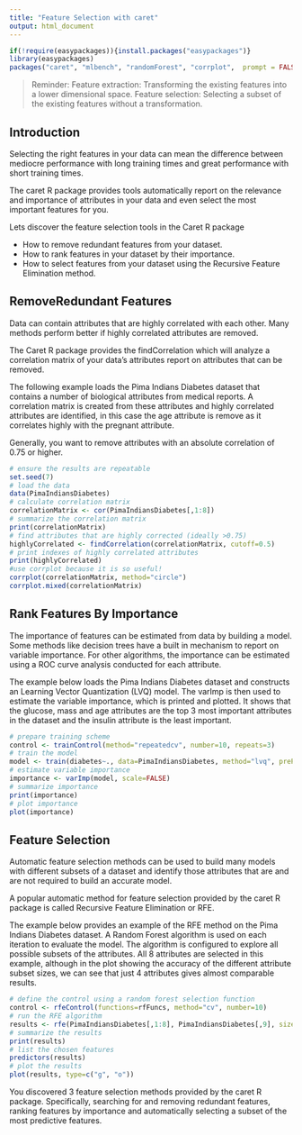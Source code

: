 ```yaml
---
title: "Feature Selection with caret"
output: html_document
---
```


```r
if(!require(easypackages)){install.packages("easypackages")}
library(easypackages)
packages("caret", "mlbench", "randomForest", "corrplot",  prompt = FALSE)
```

> Reminder:  Feature extraction: Transforming the existing features into a lower dimensional space.  Feature selection: Selecting a subset of the existing features without a transformation.

## Introduction

Selecting the right features in your data can mean the difference between mediocre performance with long training times and great performance with short training times.

The caret R package provides tools automatically report on the relevance and importance of attributes in your data and even select the most important features for you.

Lets discover the feature selection tools in the Caret R package 

- How to remove redundant features from your dataset.
- How to rank features in your dataset by their importance.
- How to select features from your dataset using the Recursive Feature Elimination method.

## RemoveRedundant Features

Data can contain attributes that are highly correlated with each other. Many methods perform better if highly correlated attributes are removed.

The Caret R package provides the findCorrelation which will analyze a correlation matrix of your data’s attributes report on attributes that can be removed.

The following example loads the Pima Indians Diabetes dataset that contains a number of biological attributes from medical reports. A correlation matrix is created from these attributes and highly correlated attributes are identified, in this case the age attribute is remove as it correlates highly with the pregnant attribute.

Generally, you want to remove attributes with an absolute correlation of 0.75 or higher.

```r
# ensure the results are repeatable
set.seed(7)
# load the data
data(PimaIndiansDiabetes)
# calculate correlation matrix
correlationMatrix <- cor(PimaIndiansDiabetes[,1:8])
# summarize the correlation matrix
print(correlationMatrix)
# find attributes that are highly corrected (ideally >0.75)
highlyCorrelated <- findCorrelation(correlationMatrix, cutoff=0.5)
# print indexes of highly correlated attributes
print(highlyCorrelated)
#use corrplot because it is so useful!
corrplot(correlationMatrix, method="circle")
corrplot.mixed(correlationMatrix)
```

## Rank Features By Importance

The importance of features can be estimated from data by building a model. Some methods like decision trees have a built in mechanism to report on variable importance. For other algorithms, the importance can be estimated using a ROC curve analysis conducted for each attribute.

The example below loads the Pima Indians Diabetes dataset and constructs an Learning Vector Quantization (LVQ) model. The varImp is then used to estimate the variable importance, which is printed and plotted. It shows that the glucose, mass and age attributes are the top 3 most important attributes in the dataset and the insulin attribute is the least important.

```r
# prepare training scheme
control <- trainControl(method="repeatedcv", number=10, repeats=3)
# train the model
model <- train(diabetes~., data=PimaIndiansDiabetes, method="lvq", preProcess="scale", trControl=control)
# estimate variable importance
importance <- varImp(model, scale=FALSE)
# summarize importance
print(importance)
# plot importance
plot(importance)
```

## Feature Selection

Automatic feature selection methods can be used to build many models with different subsets of a dataset and identify those attributes that are and are not required to build an accurate model.

A popular automatic method for feature selection provided by the caret R package is called Recursive Feature Elimination or RFE.

The example below provides an example of the RFE method on the Pima Indians Diabetes dataset. A Random Forest algorithm is used on each iteration to evaluate the model. The algorithm is configured to explore all possible subsets of the attributes. All 8 attributes are selected in this example, although in the plot showing the accuracy of the different attribute subset sizes, we can see that just 4 attributes gives almost comparable results.

```r
# define the control using a random forest selection function
control <- rfeControl(functions=rfFuncs, method="cv", number=10)
# run the RFE algorithm
results <- rfe(PimaIndiansDiabetes[,1:8], PimaIndiansDiabetes[,9], sizes=c(1:8), rfeControl=control)
# summarize the results
print(results)
# list the chosen features
predictors(results)
# plot the results
plot(results, type=c("g", "o"))
```

You discovered 3 feature selection methods provided by the caret R package. Specifically, searching for and removing redundant features, ranking features by importance and automatically selecting a subset of the most predictive features.

